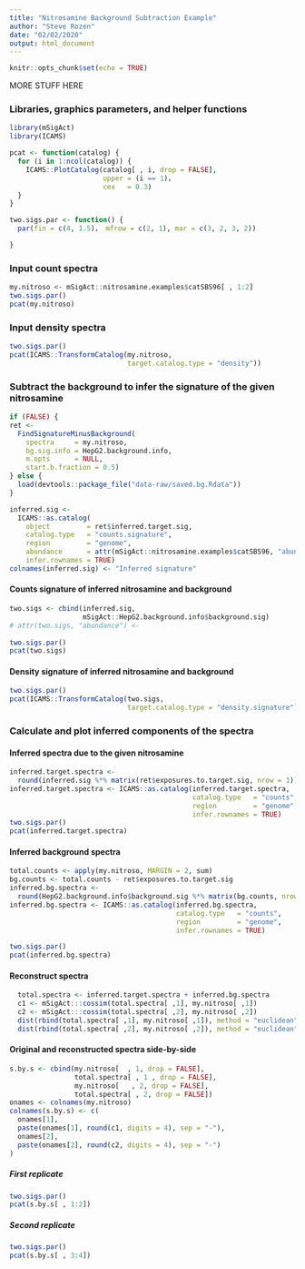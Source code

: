 ```yaml
---
title: "Nitrosamine Background Subtraction Example"
author: "Steve Rozen"
date: "02/02/2020"
output: html_document
---
```


```r
knitr::opts_chunk$set(echo = TRUE)
```

MORE STUFF HERE


### Libraries, graphics parameters, and helper functions


```r
library(mSigAct)
library(ICAMS)

```

```r
pcat <- function(catalog) {
  for (i in 1:ncol(catalog)) {
    ICAMS::PlotCatalog(catalog[ , i, drop = FALSE],
                       upper = (i == 1)，
                       cex   = 0.3)
  }
}

two.sigs.par <- function() {
  par(fin = c(4, 1.5)， mfrow = c(2, 1), mar = c(3, 2, 3, 2))

}

```


### Input count spectra

```r
my.nitroso <- mSigAct::nitrosamine.examples$catSBS96[ , 1:2]
two.sigs.par()
pcat(my.nitroso)
```

### Input density spectra

```r
two.sigs.par()
pcat(ICAMS::TransformCatalog(my.nitroso, 
                             target.catalog.type = "density"))
```

### Subtract the background to infer the signature of the given nitrosamine

```r
if (FALSE) {
ret <- 
  FindSignatureMinusBackground(
    spectra     = my.nitroso,
    bg.sig.info = HepG2.background.info,
    m.opts      = NULL,
    start.b.fraction = 0.5)
} else {
  load(devtools::package_file("data-raw/saved.bg.Rdata"))
}
```

```r
inferred.sig <- 
  ICAMS::as.catalog(
    object         = ret$inferred.target.sig, 
    catalog.type   = "counts.signature",
    region         = "genome",
    abundance      = attr(mSigAct::nitrosamine.examples$catSBS96, "abundance"),
    infer.rownames = TRUE)
colnames(inferred.sig) <- "Inferred signature"
```

#### Counts signature of inferred nitrosamine and background

```r

two.sigs <- cbind(inferred.sig, 
                  mSigAct::HepG2.background.info$background.sig)
# attr(two.sigs, "abundance") <- 
 
two.sigs.par()
pcat(two.sigs)
```

#### Density signature of inferred nitrosamine and background

```r
two.sigs.par()
pcat(ICAMS::TransformCatalog(two.sigs, 
                             target.catalog.type = "density.signature"))
```


### Calculate and plot inferred components of the spectra

#### Inferred spectra due to the given nitrosamine

```r
inferred.target.spectra <- 
  round(inferred.sig %*% matrix(ret$exposures.to.target.sig, nrow = 1))
inferred.target.spectra <- ICAMS::as.catalog(inferred.target.spectra,
                                             catalog.type   = "counts",
                                             region         = "genome",
                                             infer.rownames = TRUE)
two.sigs.par()
pcat(inferred.target.spectra)
```

#### Inferred background spectra

```r
total.counts <- apply(my.nitroso, MARGIN = 2, sum)
bg.counts <- total.counts - ret$exposures.to.target.sig
inferred.bg.spectra <- 
  round(HepG2.background.info$background.sig %*% matrix(bg.counts, nrow = 1))
inferred.bg.spectra <- ICAMS::as.catalog(inferred.bg.spectra,
                                         catalog.type   = "counts",
                                         region         = "genome",
                                         infer.rownames = TRUE)

two.sigs.par()
pcat(inferred.bg.spectra)
```

#### Reconstruct spectra

```r
  total.spectra <- inferred.target.spectra + inferred.bg.spectra
  c1 <- mSigAct:::cossim(total.spectra[ ,1], my.nitroso[ ,1])
  c2 <- mSigAct:::cossim(total.spectra[ ,2], my.nitroso[ ,2])
  dist(rbind(total.spectra[ ,1], my.nitroso[ ,1]), method = "euclidean")
  dist(rbind(total.spectra[ ,2], my.nitroso[ ,2]), method = "euclidean")

```

#### Original and reconstructed spectra side-by-side

```r
s.by.s <- cbind(my.nitroso[  , 1, drop = FALSE],
                total.spectra[ , 1 , drop = FALSE],
                my.nitroso[   , 2, drop = FALSE],
                total.spectra[ , 2, drop = FALSE])
onames <- colnames(my.nitroso)
colnames(s.by.s) <- c(
  onames[1],
  paste(onames[1], round(c1, digits = 4), sep = "-"),
  onames[2],
  paste(onames[2], round(c2, digits = 4), sep = "-")
)
```
##### First replicate

```r
two.sigs.par()
pcat(s.by.s[ , 1:2])
```

##### Second replicate

```r
two.sigs.par()
pcat(s.by.s[ , 3:4])
```

